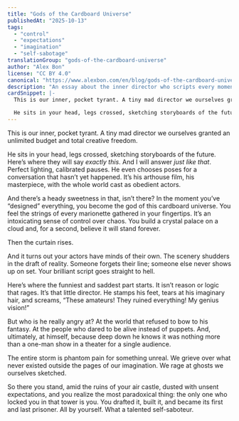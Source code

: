 ```yaml
---
title: "Gods of the Cardboard Universe"
publishedAt: "2025-10-13"
tags:
  - "control"
  - "expectations"
  - "imagination"
  - "self-sabotage"
translationGroup: "gods-of-the-cardboard-universe"
author: "Alex Bon"
license: "CC BY 4.0"
canonical: "https://www.alexbon.com/en/blog/gods-of-the-cardboard-universe"
description: "An essay about the inner director who scripts every moment, rages at live people, and realises he was trapped in his own cardboard universe."
cardSnippet: |-
  This is our inner, pocket tyrant. A tiny mad director we ourselves granted an unlimited budget and total creative freedom.

  He sits in your head, legs crossed, sketching storyboards of the future. Here’s where they will say exactly this. And I will answer just like that. Perfect lighting, calibrated pauses. He even chooses poses for a conversation that hasn’t yet happened.
---
```


This is our inner, pocket tyrant. A tiny mad director we ourselves granted an unlimited budget and total creative freedom.

He sits in your head, legs crossed, sketching storyboards of the future. Here’s where they will say *exactly this*. And I will answer *just like that*. Perfect lighting, calibrated pauses. He even chooses poses for a conversation that hasn’t yet happened. It’s his arthouse film, his masterpiece, with the whole world cast as obedient actors.

And there’s a heady sweetness in that, isn’t there? In the moment you’ve “designed” everything, you become the god of this cardboard universe. You feel the strings of every marionette gathered in your fingertips. It’s an intoxicating sense of control over chaos. You build a crystal palace on a cloud and, for a second, believe it will stand forever.

Then the curtain rises.

And it turns out your actors have minds of their own. The scenery shudders in the draft of reality. Someone forgets their line; someone else never shows up on set. Your brilliant script goes straight to hell.

Here’s where the funniest and saddest part starts. It isn’t reason or logic that rages. It’s that little director. He stamps his feet, tears at his imaginary hair, and screams, “These amateurs! They ruined everything! My genius vision!”

But who is he really angry at? At the world that refused to bow to his fantasy. At the people who dared to be alive instead of puppets. And, ultimately, at himself, because deep down he knows it was nothing more than a one-man show in a theater for a single audience.

The entire storm is phantom pain for something unreal. We grieve over what never existed outside the pages of our imagination. We rage at ghosts we ourselves sketched.

So there you stand, amid the ruins of your air castle, dusted with unsent expectations, and you realize the most paradoxical thing: the only one who locked you in that tower is you. You drafted it, built it, and became its first and last prisoner. All by yourself. What a talented self-saboteur.
